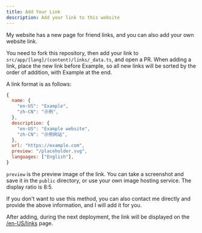 ```yaml
---
title: Add Your Link
description: Add your link to this website
---
```


My website has a new page for friend links, and you can also add your own website link.

You need to fork this repository, then add your link to `src/app/[lang]/(content)/links/_data.ts`, and open a PR.
When adding a link, place the new link before Example, so all new links will be sorted by the order of addition, with Example at the end.

A link format is as follows:

```js
{
  name: {
    "en-US": "Example",
    "zh-CN": "示例",
  },
  description: {
    "en-US": "Example website",
    "zh-CN": "示例网站",
  },
  url: "https://example.com",
  preview: "/placeholder.svg",
  languages: ["English"],
}
```

`preview` is the preview image of the link. You can take a screenshot and save it in the `public` directory, or use your own image hosting service. The display ratio is 8:5.

If you don't want to use this method, you can also contact me directly and provide the above information, and I will add it for you.

After adding, during the next deployment, the link will be displayed on the [/en-US/links](/en-US/links) page.
